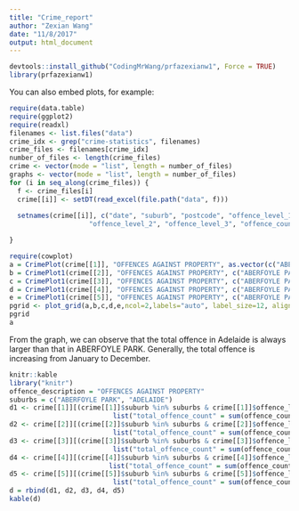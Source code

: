 ```yaml
---
title: "Crime_report"
author: "Zexian Wang"
date: "11/8/2017"
output: html_document
---
```



```r
devtools::install_github("CodingMrWang/prfazexianw1", Force = TRUE)
library(prfazexianw1)
```

You can also embed plots, for example:

```r
require(data.table)
require(ggplot2)
require(readxl)
filenames <- list.files("data")
crime_idx <- grep("crime-statistics", filenames)
crime_files <- filenames[crime_idx]
number_of_files <- length(crime_files)
crime <- vector(mode = "list", length = number_of_files)
graphs <- vector(mode = "list", length = number_of_files)
for (i in seq_along(crime_files)) {
  f <- crime_files[i]
  crime[[i]] <- setDT(read_excel(file.path("data", f)))
  
  setnames(crime[[i]], c("date", "suburb", "postcode", "offence_level_1",
                    "offence_level_2", "offence_level_3", "offence_count"))

}
```






```r
require(cowplot)
a = CrimePlot(crime[[1]], "OFFENCES AGAINST PROPERTY", as.vector(c("ABERFOYLE PARK", "ADELAIDE")))
b = CrimePlot1(crime[[2]], "OFFENCES AGAINST PROPERTY", c("ABERFOYLE PARK", "ADELAIDE"))
c = CrimePlot1(crime[[3]], "OFFENCES AGAINST PROPERTY", c("ABERFOYLE PARK", "ADELAIDE"))
d = CrimePlot1(crime[[4]], "OFFENCES AGAINST PROPERTY", c("ABERFOYLE PARK", "ADELAIDE"))
e = CrimePlot1(crime[[5]], "OFFENCES AGAINST PROPERTY", c("ABERFOYLE PARK", "ADELAIDE"))
pgrid <- plot_grid(a,b,c,d,e,ncol=2,labels="auto", label_size=12, align="v")
pgrid
a
```
From the graph, we can observe that the total offence in Adelaide is always larger than that in ABERFOYLE PARK. Generally, the total offence is increasing from January to December. 





```r
knitr::kable
library("knitr")
offence_description = "OFFENCES AGAINST PROPERTY"
suburbs = c("ABERFOYLE PARK", "ADELAIDE")
d1 <- crime[[1]][(crime[[1]]$suburb %in% suburbs & crime[[1]]$offence_level_3 %in% offence_description),
                          list("total_offence_count" = sum(offence_count)),by = list(month(date), suburb)]
d2 <- crime[[2]][(crime[[2]]$suburb %in% suburbs & crime[[2]]$offence_level_3 %in% offence_description),
                          list("total_offence_count" = sum(offence_count)),by = list(month(date), suburb)]
d3 <- crime[[3]][(crime[[3]]$suburb %in% suburbs & crime[[3]]$offence_level_3 %in% offence_description),
                          list("total_offence_count" = sum(offence_count)),by = list(month(date), suburb)]
d4 <- crime[[4]][(crime[[4]]$suburb %in% suburbs & crime[[4]]$offence_level_3 %in% offence_description),
                         list("total_offence_count" = sum(offence_count)),by = list(month(date), suburb)]
d5 <- crime[[5]][(crime[[5]]$suburb %in% suburbs & crime[[5]]$offence_level_3 %in% offence_description),
                          list("total_offence_count" = sum(offence_count)),by = list(month(date), suburb)]
d = rbind(d1, d2, d3, d4, d5)
kable(d)
```



